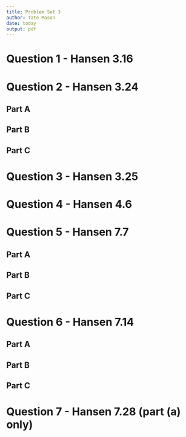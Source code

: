 ```yaml
---
title: Problem Set 3
author: Tate Mason
date: today
output: pdf
---
```


# Question 1 - Hansen 3.16

# Question 2 - Hansen 3.24

## Part A

## Part B

## Part C

# Question 3 - Hansen 3.25

# Question 4 - Hansen 4.6

# Question 5 - Hansen 7.7

## Part A

## Part B

## Part C

# Question 6 - Hansen 7.14

## Part A

## Part B

## Part C

# Question 7 - Hansen 7.28 (part (a) only)
